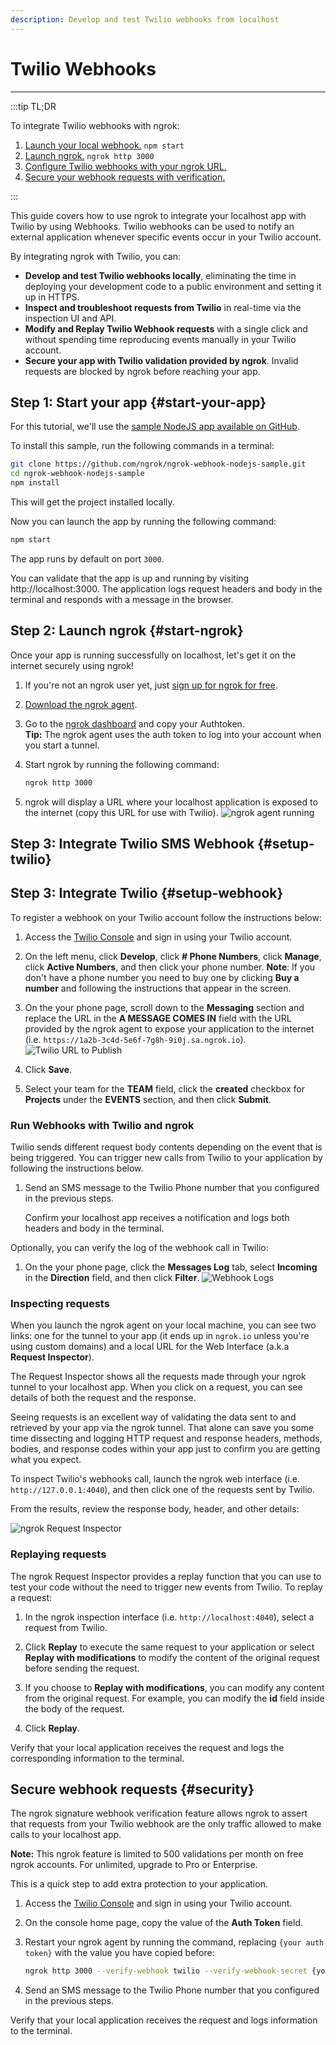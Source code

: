 ```yaml
---
description: Develop and test Twilio webhooks from localhost
---
```


# Twilio Webhooks
------------

:::tip TL;DR

To integrate Twilio webhooks with ngrok:
1. [Launch your local webhook.](#start-your-app) `npm start`
1. [Launch ngrok.](#start-ngrok) `ngrok http 3000`
1. [Configure Twilio webhooks with your ngrok URL.](#setup-webhook)
1. [Secure your webhook requests with verification.](#security)

:::


This guide covers how to use ngrok to integrate your localhost app with Twilio by using Webhooks.
Twilio webhooks can be used to notify an external application whenever specific events occur in your Twilio account. 

By integrating ngrok with Twilio, you can:

- **Develop and test Twilio webhooks locally**, eliminating the time in deploying your development code to a public environment and setting it up in HTTPS.
- **Inspect and troubleshoot requests from Twilio** in real-time via the inspection UI and API.
- **Modify and Replay Twilio Webhook requests** with a single click and without spending time reproducing events manually in your Twilio account.
- **Secure your app with Twilio validation provided by ngrok**. Invalid requests are blocked by ngrok before reaching your app.


## **Step 1**: Start your app {#start-your-app}

For this tutorial, we'll use the [sample NodeJS app available on GitHub](https://github.com/ngrok/ngrok-webhook-nodejs-sample). 

To install this sample, run the following commands in a terminal:

```bash
git clone https://github.com/ngrok/ngrok-webhook-nodejs-sample.git
cd ngrok-webhook-nodejs-sample
npm install
```

This will get the project installed locally.

Now you can launch the app by running the following command: 

```bash
npm start
```

The app runs by default on port `3000`. 

You can validate that the app is up and running by visiting http://localhost:3000. The application logs request headers and body in the terminal and responds with a message in the browser.


## **Step 2**: Launch ngrok {#start-ngrok}

Once your app is running successfully on localhost, let's get it on the internet securely using ngrok!

1. If you're not an ngrok user yet, just [sign up for ngrok for free](https://ngrok.com/signup).

1. [Download the ngrok agent](https://ngrok.com/download).

1. Go to the [ngrok dashboard](https://dashboard.ngrok.com) and copy your Authtoken. <br />
    **Tip:** The ngrok agent uses the auth token to log into your account when you start a tunnel.
    
1. Start ngrok by running the following command:
    ```bash
    ngrok http 3000
    ```

1. ngrok will display a URL where your localhost application is exposed to the internet (copy this URL for use with Twilio).
    ![ngrok agent running](/img/integrations/launch_ngrok_tunnel.png)

## **Step 3**: Integrate Twilio SMS Webhook {#setup-twilio}

## **Step 3**: Integrate Twilio {#setup-webhook}

To register a webhook on your Twilio account follow the instructions below:

1. Access the [Twilio Console](https://console.twilio.com/) and sign in using your Twilio account.

1. On the left menu, click **Develop**, click **# Phone Numbers**, click **Manage**, click **Active Numbers**, and then click your phone number.
    **Note**: If you don't have a phone number you need to buy one by clicking **Buy a number** and following the instructions that appear in the screen.

1. On the your phone page, scroll down to the **Messaging** section and replace the URL in the **A MESSAGE COMES IN** field with the URL provided by the ngrok agent to expose your application to the internet (i.e. `https://1a2b-3c4d-5e6f-7g8h-9i0j.sa.ngrok.io`).
    ![Twilio URL to Publish](img/ngrok_url_configuration_twilio.png)

1. Click **Save**.

1. Select your team for the **TEAM** field, click the **created** checkbox for **Projects** under the **EVENTS** section, and then click **Submit**.


### Run Webhooks with Twilio and ngrok

Twilio sends different request body contents depending on the event that is being triggered.
You can trigger new calls from Twilio to your application by following the instructions below.

1. Send an SMS message to the Twilio Phone number that you configured in the previous steps.

    Confirm your localhost app receives a notification and logs both headers and body in the terminal.

Optionally, you can verify the log of the webhook call in Twilio:

1. On the your phone page, click the **Messages Log** tab, select **Incoming** in the **Direction** field, and then click **Filter**.
    ![Webhook Logs](img/ngrok_logs_twilio.png)


### Inspecting requests

When you launch the ngrok agent on your local machine, you can see two links: one for the tunnel to your app (it ends up in `ngrok.io` unless you're using custom domains) and a local URL for the Web Interface (a.k.a **Request Inspector**).

The Request Inspector shows all the requests made through your ngrok tunnel to your localhost app. When you click on a request, you can see details of both the request and the response.

Seeing requests is an excellent way of validating the data sent to and retrieved by your app via the ngrok tunnel. That alone can save you some time dissecting and logging HTTP request and response headers, methods, bodies, and response codes within your app just to confirm you are getting what you expect.

To inspect Twilio's webhooks call, launch the ngrok web interface (i.e. `http://127.0.0.1:4040`), and then click one of the requests sent by Twilio.

From the results, review the response body, header, and other details:

![ngrok Request Inspector](img/ngrok_introspection_twilio_webhooks.png)


### Replaying requests

The ngrok Request Inspector provides a replay function that you can use to test your code without the need to trigger new events from Twilio. To replay a request:

1. In the ngrok inspection interface (i.e. `http://localhost:4040`), select a request from Twilio.

1. Click **Replay** to execute the same request to your application or select **Replay with modifications** to modify the content of the original request before sending the request.

1. If you choose to **Replay with modifications**, you can modify any content from the original request. For example, you can modify the **id** field inside the body of the request.

1. Click **Replay**.

Verify that your local application receives the request and logs the corresponding information to the terminal.


## Secure webhook requests {#security}

The ngrok signature webhook verification feature allows ngrok to assert that requests from your Twilio webhook are the only traffic allowed to make calls to your localhost app.

**Note:** This ngrok feature is limited to 500 validations per month on free ngrok accounts. For unlimited, upgrade to Pro or Enterprise.

This is a quick step to add extra protection to your application.

1. Access the [Twilio Console](https://console.twilio.com/) and sign in using your Twilio account.

1. On the console home page, copy the value of the **Auth Token** field.

1. Restart your ngrok agent by running the command, replacing `{your auth token}` with the value you have copied before:
    ```bash
    ngrok http 3000 --verify-webhook twilio --verify-webhook-secret {your auth token}
    ```

1. Send an SMS message to the Twilio Phone number that you configured in the previous steps.

Verify that your local application receives the request and logs information to the terminal.
